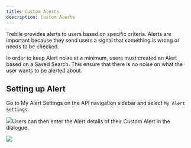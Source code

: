 ```yaml
---
title: Custom Alerts
description: Custom Alerts
---
```



Treblle provides alerts to users based on specific criteria. Alerts are important because they send users a signal that something is wrong or needs to be checked.

In order to keep Alert noise at a minimum, users must created an Alert based on a Saved Search. This ensure that there is no noise on what the user wants to be alerted about. 

## Setting up Alert

Go to My Alert Settings on the API navigation sidebar and select `My Alert Settings`.

![](https://firebasestorage.googleapis.com/v0/b/treblle-docs.appspot.com/o/y43w9_image.png?alt=media&token=441c8d1c-346c-413b-a350-fc53ad79924a)Users can then enter the Alert details of their Custom Alert in the dialogue.

![](https://firebasestorage.googleapis.com/v0/b/treblle-docs.appspot.com/o/etvrc_image.png?alt=media&token=7069aa27-592b-4111-836d-9e0b05fb63fb)